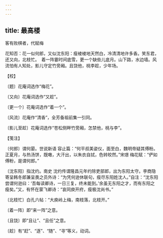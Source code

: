 ```yaml
---
---
---
```

title: 最高楼
---



客有败棋者，代赋梅





花知否：花一似何郎，又似沈东阳：瘦棱棱地天然白，冷清清地许多香。笑东君，还又向，北枝忙。　着一阵霎时间底雪，更一个缺些儿底月。山下路，水边墙。风流怕有人知处，影儿守定竹旁厢。且饶他，桃李趁，少年场。





【校】


〔题〕花庵词选作“梅花”。

〔又向〕花庵词选作“又趁”。

〔更一个〕花庵词选作“着一个”。

〔风流〕花庵作“清香”，全芳备祖前集一引同。

〔影儿至趁〕花庵词选作“苍松侧畔竹旁厢，怎禁他，桃与李”。





【笺注】


〔何郎〕谓何晏。世说新语 容止篇：“何平叔美姿仪，面至白，魏明帝疑其傅粉。正夏月，与热汤饼，既噉，大汗出，以朱衣自拭，色转皎然。”宋璟 梅花赋：“俨如傅粉，是谓何郎。”

〔沈东阳〕指沈约。南史 沈约传谓隆昌元年约除吏部郎，出为东阳太守。李商隐 寄呈韩冬郎兼呈畏之员外诗：“为凭何逊休联句，瘦尽东阳姓沈人。”自注：“沈东阳尝谓何逊曰：‘吾每读卿诗，一日三复，终未能到。’余虽无东阳之才，而有东阳之瘦矣。”又，有怀在蒙飞卿诗：“哀同庾开府，瘦极沈尚书。”

〔北枝忙〕白孔六帖：“大庾岭上梅，南枝落，北枝开。”

〔着一阵〕即“来一阵”之意。

〔且饶〕即“且让”、“且任”之意。

〔趁〕有“赶”、“逐”、“随”、“寻”等义，动词。